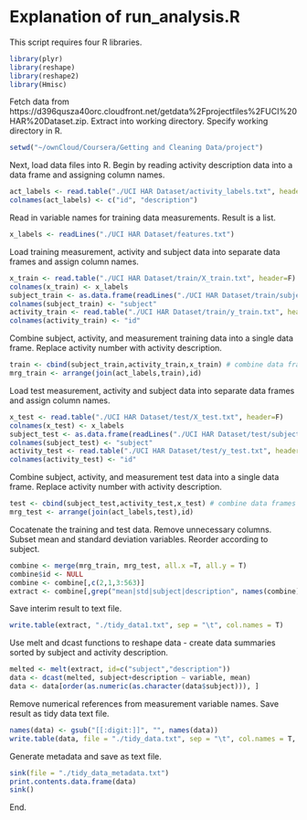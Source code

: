 Explanation of run_analysis.R
========================================================

This script requires four R libraries.

```r
library(plyr)
library(reshape)
library(reshape2)
library(Hmisc)
```

Fetch data from https://d396qusza40orc.cloudfront.net/getdata%2Fprojectfiles%2FUCI%20HAR%20Dataset.zip. Extract into working directory. Specify working directory in R. 

```r
setwd("~/ownCloud/Coursera/Getting and Cleaning Data/project")
```

Next, load data files into R. Begin by reading activity description data into a data frame and assigning column names.


```r
act_labels <- read.table("./UCI HAR Dataset/activity_labels.txt", header = F) 
colnames(act_labels) <- c("id", "description") 
```

Read in variable names for training data measurements. Result is a list. 

```r
x_labels <- readLines("./UCI HAR Dataset/features.txt") 
```

Load training measurement, activity and subject data into separate data frames and assign column names.

```r
x_train <- read.table("./UCI HAR Dataset/train/X_train.txt", header=F)
colnames(x_train) <- x_labels 
subject_train <- as.data.frame(readLines("./UCI HAR Dataset/train/subject_train.txt")) 
colnames(subject_train) <- "subject" 
activity_train <- read.table("./UCI HAR Dataset/train/y_train.txt", header = F)
colnames(activity_train) <- "id"
```

Combine subject, activity, and measurement training data into a single data frame.  Replace activity number with activity description.

```r
train <- cbind(subject_train,activity_train,x_train) # combine data frames horizontally
mrg_train <- arrange(join(act_labels,train),id)
```

Load test measurement, activity and subject data into separate data frames and assign column names.

```r
x_test <- read.table("./UCI HAR Dataset/test/X_test.txt", header=F)
colnames(x_test) <- x_labels 
subject_test <- as.data.frame(readLines("./UCI HAR Dataset/test/subject_test.txt")) 
colnames(subject_test) <- "subject" 
activity_test <- read.table("./UCI HAR Dataset/test/y_test.txt", header = F)
colnames(activity_test) <- "id"
```

Combine subject, activity, and measurement test data into a single data frame.  Replace activity number with activity description.

```r
test <- cbind(subject_test,activity_test,x_test) # combine data frames horizontally
mrg_test <- arrange(join(act_labels,test),id)
```

Cocatenate the training and test data.  Remove unnecessary columns. Subset mean and standard deviation variables. Reorder according to subject.

```r
combine <- merge(mrg_train, mrg_test, all.x =T, all.y = T) 
combine$id <- NULL 
combine <- combine[,c(2,1,3:563)] 
extract <- combine[,grep("mean|std|subject|description", names(combine))] 
```

Save interim result to text file.

```r
write.table(extract, "./tidy_data1.txt", sep = "\t", col.names = T) 
```

Use melt and dcast functions to reshape data - create data summaries sorted by subject and activity description.

```r
melted <- melt(extract, id=c("subject","description")) 
data <- dcast(melted, subject+description ~ variable, mean) 
data <- data[order(as.numeric(as.character(data$subject))), ] 
```

Remove numerical references from measurement variable names.  Save result as tidy data text file.

```r
names(data) <- gsub("[[:digit:]]", "", names(data)) 
write.table(data, file = "./tidy_data.txt", sep = "\t", col.names = T, row.names = F)
```

Generate metadata and save as text file.

```r
sink(file = "./tidy_data_metadata.txt") 
print.contents.data.frame(data)
sink()
```

End.